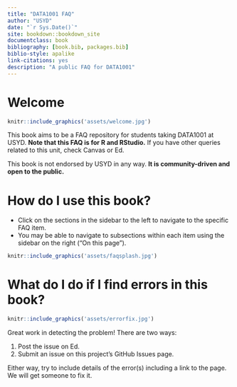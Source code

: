 --- 
title: "DATA1001 FAQ"
author: "USYD"
date: "`r Sys.Date()`"
site: bookdown::bookdown_site
documentclass: book
bibliography: [book.bib, packages.bib]
biblio-style: apalike
link-citations: yes
description: "A public FAQ for DATA1001"
---

# Welcome {.unnumbered}

```{r echo=FALSE, out.width='100%'}
knitr::include_graphics('assets/welcome.jpg')
```

This book aims to be a FAQ repository for students taking DATA1001 at USYD.
**Note that this FAQ is for R and RStudio.**
If you have other queries related to this unit, check Canvas or Ed.

This book is not endorsed by USYD in any way. **It is community-driven and open to the public.** 

# How do I use this book?

- Click on the sections in the sidebar to the left to navigate to the specific FAQ item.
- You may be able to navigate to subsections within each item using the sidebar on the right ("On this page").


```{r echo=FALSE, out.width='100%'}
knitr::include_graphics('assets/faqsplash.jpg')
```

# What do I do if I find errors in this book?

```{r echo=FALSE, out.width='100%'}
knitr::include_graphics('assets/errorfix.jpg')
```

Great work in detecting the problem! There are two ways:

1. Post the issue on Ed.
2. Submit an issue on this project's GitHub Issues page.

Either way, try to include details of the error(s) including a link to the page.
We will get someone to fix it.
